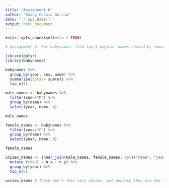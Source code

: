 ```yaml
---
title: "Assignment 6"
author: "Daisy Cossio Garcia"
date: "`r Sys.Date()`"
output: html_document
---
```


```r
knitr::opts_chunk$set(echo = TRUE)
```


```r
# Assignment 6: For babynames, find top 5 popular names shared by female and male each year.

library(dplyr)
library(babynames)

babynames %>%
  group_by(year, sex, name) %>%
  summarise(total= sum(n)) %>%
  top_n(5)

male_names <- babynames %>%
  filter(sex=="M") %>%
  group_by(name) %>%
  select(year, name, n)

male_names

female_names <- babynames %>%
  filter(sex=="F") %>%
  group_by(name) %>%
  select(year, name, n)

female_names

unisex_names <- inner_join(male_names, female_names, by=c("name", "year")) %>%
  mutate (total = n.x + n.y) %>%
  group_by(year) %>%
  top_n(5)

unisex_names # These don't feel very unisex, put because they are the top 5 shared names between both females and males they show up at the top 5 unisex names 
```

